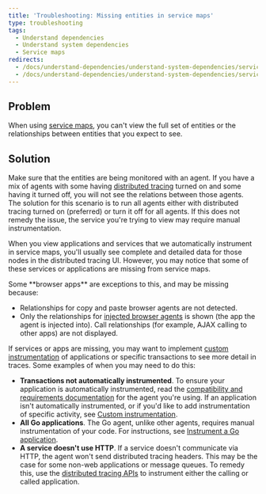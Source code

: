 ```yaml
---
title: 'Troubleshooting: Missing entities in service maps'
type: troubleshooting
tags:
  - Understand dependencies
  - Understand system dependencies
  - Service maps
redirects:
  - /docs/understand-dependencies/understand-system-dependencies/service-maps/troubleshooting-missing-entities-min-new-relic-one-service-maps
  - /docs/understand-dependencies/understand-system-dependencies/service-maps/troubleshooting-missing-entities-new-relic-one-service-maps
---
```


## Problem

When using [service maps](/docs/understand-dependencies/understand-system-dependencies/service-maps/service-maps-new-relic-one), you can't view the full set of entities or the relationships between entities that you expect to see.

## Solution

Make sure that the entities are being monitored with an agent. If you have a mix of agents with some having [distributed tracing](/docs/apm/distributed-tracing/getting-started/introduction-distributed-tracing) turned on and some having it turned off, you will not see the relations between those agents. The solution for this scenario is to run all agents either with distributed tracing turned on (preferred) or turn it off for all agents. If this does not remedy the issue, the service you're trying to view may require manual instrumentation.

When you view applications and services that we automatically instrument in service maps, you'll usually see complete and detailed data for those nodes in the distributed tracing UI. However, you may notice that some of these services or applications are missing from service maps.

<Callout variant="tip">
  Some **browser apps** are exceptions to this, and may be missing because:

  * Relationships for copy and paste browser agents are not detected.
  * Only the relationships for [injected browser agents](https://docs.newrelic.com/docs/browser/new-relic-browser/installation/install-new-relic-browser-agent#options) is shown (the app the agent is injected into). Call relationships (for example, AJAX calling to other apps) are not displayed.
</Callout>

If services or apps are missing, you may want to implement [custom instrumentation](https://docs.newrelic.com/docs/apm/distributed-tracing/enable-configure/enable-distributed-tracing#agent-apis) of applications or specific transactions to see more detail in traces. Some examples of when you may need to do this:

* **Transactions not automatically instrumented**. To ensure your application is automatically instrumented, read the [compatibility and requirements documentation](https://docs.newrelic.com/docs/agents) for the agent you're using. If an application isn't automatically instrumented, or if you'd like to add instrumentation of specific activity, see [Custom instrumentation](https://docs.newrelic.com/docs/agents/manage-apm-agents/agent-data/custom-instrumentation#implementing).
* **All Go applications**. The Go agent, unlike other agents, requires manual instrumentation of your code. For instructions, see [Instrument a Go application](https://docs.newrelic.com/docs/agents/go-agent/instrumentation/instrument-go-transactions).
* **A service doesn't use HTTP**. If a service doesn't communicate via HTTP, the agent won't send distributed tracing headers. This may be the case for some non-web applications or message queues. To remedy this, use the [distributed tracing APIs](https://docs.newrelic.com/docs/apm/distributed-tracing/enable-configure/enable-distributed-tracing#agent-apis) to instrument either the calling or called application.
